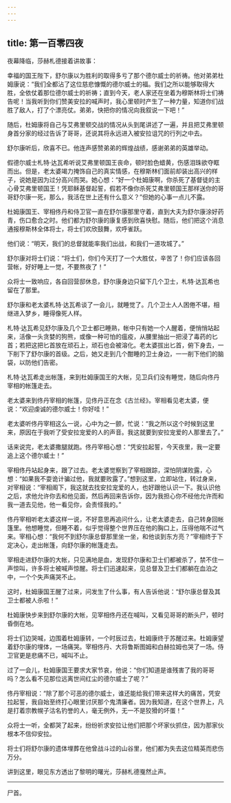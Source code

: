 ```yaml
---
---
---
```

title: 第一百零四夜
---






夜幕降临，莎赫札德接着讲故事：





幸福的国王陛下，舒尔康以为胜利的取得多亏了那个德尔威士的祈祷。他对弟弟杜姆康说：“我们全都沾了这位慈悲慷慨的德尔威士的福。我们之所以能够取得大胜，全依仗着那位德尔威士的祈祷；直到今天，老人家还在坐着为穆斯林将士们祷告呢！当我听到你们赞美安拉的喊声时，我心里顿时产生了一种力量，知道你们战胜了敌人，打了个漂亮仗。弟弟，快把你的情况向我叙说一下吧！”

随后，杜姆康将自己与艾弗里顿交战的情况从头到尾讲述了一遍，并且把艾弗里顿身首分家的经过告诉了哥哥，还说其将永远进入被安拉诅咒的行列之中去。

舒尔康听后，欣喜不已。他连声感赞弟弟的辉煌战绩，感谢弟弟的英雄举动。

假德尔威士札特·达瓦希听说艾弗里顿国王丧命，顿时脸色蜡黄，伤感泪珠欲夺眶而出。但是，老太婆竭力掩饰自己的真实情感，在穆斯林们面前却装出高兴的样子，说她是因为过分高兴而哭。她心想：“好一个杜姆康啊，你杀死了基督徒的主心骨艾弗里顿国王！凭耶稣基督起誓，假若不像你杀死艾弗里顿国王那样送你的哥哥舒尔康一死，那么，我活在世上还有什么意义？”但她的心事一点儿不露。

杜姆康国王、宰相佟丹和侍卫官一直在舒尔康那里守着，直到大夫为舒尔康涂好药青，伤口愈合之时。他们都为舒尔康的康复感到欣喜快慰。随后，他们把这个消息通报穆斯林全体将士，将士们欢欣鼓舞，欢呼雀跃。

他们说：“明天，我们的总督就能率我们出战，和我们一道攻城了。”

舒尔康对将士们说：“将士们，你们今天打了一个大胜仗，辛苦了！你们应该各回营帐，好好睡上一觉，不要熬夜了！”

众将士一致响应，各自回营邸休息，舒尔康身边只留下几个卫士，札特·达瓦希也留在了那里。

舒尔康和老太婆札特·达瓦希谈了一会儿，就睡觉了。几个卫士人人困倦不堪，相继进入梦乡，睡得像死人样。

札特·达瓦希见舒尔康及几个卫士都已睡熟，帐中只有她一个人醒着，便悄悄站起来，活像一头贪婪的狗熊，或像一种可怕的瘟疫，从腰里抽出一把浸了毒药的匕首；若把这把匕首放在顽石上，顽石也会被溶化。老太婆拔出匕首，俯下身去，一下削下了舒尔康的首级。之后，她又走到几个酣睡的卫士身边，一一削下他们的脑袋，以防他们告密。

札特·达瓦希走出帐篷，来到杜姆康国王的大帐，见卫兵们没有睡觉，随后向佟丹宰相的帐篷走去。

老太婆来到佟丹宰相的帐篷，见佟丹正在念《古兰经》。宰相看见老太婆，便说：“欢迎虔诚的德尔威士！你好哇！”

老太婆听佟丹宰相这么一说，心中为之一颤，忙说：“我之所以这个时候到这里来，原因在于我听了受安拉宠爱的人的声音。我这就要到安拉宠爱的人那里去了。”

话来说完，老太婆撒腿就跑。佟丹宰相心想：“凭安拉起誓，今天夜里，我一定要追上这个德尔威士！”

宰相佟丹站起身来，跟了过去。老太婆觉察到了宰相跟踪，深怕阴谋败露，心想：“如果我不耍诡计骗过他，我就要败露了。”想到这里，立即站住，转过身来，对宰相说：“宰相阁下，我这就去找安拉宠爱的人，也好跟他认识一下。我认识他之后，求他允许你去和他见面，然后再回来告诉你，因为我担心你不经他允许而和我一道去见他，他一看见你，会责怪我的。”

佟丹宰相听老太婆这样一说，不好意思再追问什么，让老太婆走去，自己转身回帐篷里。他想睡觉，但睡不着，似乎觉得整个世界压在他的胸口上，压得他喘不过气来。宰相心想：“我何不到舒尔康总督那里坐一坐，和他谈到东方亮？”宰相终于下定决心，走出帐篷，向舒尔康的帐篷走去。

宰相走进舒尔康的大帐，只见满地是血，发现舒尔康和卫士们都被杀了，禁不住一声惊叫，许多将士被喊声惊醒。将士们迅速起来，见总督及卫士们都躺在血泊之中，一个个失声痛哭不止。

这时，杜姆康国王醒了过来，问发生了什么事，有人告诉他说：“舒尔康总督及其卫士都被人杀啦！”

杜姆康快步来到舒尔康的大帐，见宰相佟丹还在喊叫，又看见哥哥的断头尸，顿时昏倒在地。

将士们边哭喊，边围着杜姆康转，一个时辰过去，杜姆康终于苏醒过来。杜姆康望着舒尔康的埋体，一场痛哭。宰相佟丹、大将鲁斯图姆和白赫拉姆也哭了一场。侍卫官更是悲痛不已，喊叫不止。

过了一会儿，杜姆康国王要求大家节哀，他说：“你们知道是谁残害了我的哥哥吗？怎么看不见那位远离世间红尘的德尔威士了呢？”

佟丹宰相说：“除了那个可恶的德尔威士，谁还能给我们带来这样大的痛苦，凭安拉起誓，我自始至终打心眼里讨厌那个鬼清廉者。因为我知道，在这个世界上，凡是打着宗教幌子沽名钓誉的人，毫无例外，无一不是狡猾的坏蛋！”

众将士一听，全都哭了起来，纷纷祈求安拉让他们把那个坏家伙抓住，因为那家伙根本不信仰安拉。

将士们将舒尔康的遗体埋葬在他曾战斗过的山谷里，他们都为失去这位精英而悲伤万分。





讲到这里，眼见东方透出了黎明的曙光，莎赫札德戛然止声。



***





尸首。​​​